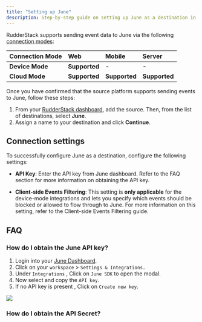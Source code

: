 ```yaml
---
title: "Setting up June"
description: Step-by-step guide on setting up June as a destination in RudderStack.
---
```


RudderStack supports sending event data to June via the following <a href="https://rudderstack.com/docs/rudderstack-cloud/rudderstack-connection-modes/">connection modes</a>:

| **Connection Mode** | **Web**           | **Mobile** | **Server** |
| :------------------ | :------------ | :----- | :----- |
| **Device Mode**     | **Supported** | **-**  | **-**  |
| **Cloud Mode**      | **Supported** | **Supported**  | **Supported**  |

Once you have confirmed that the source platform supports sending events to June, follow these steps:

1. From your [RudderStack dashboard](https://app.rudderstack.com/), add the source. Then, from the list of destinations, select **June**.
2. Assign a name to your destination and click **Continue**.

## Connection settings

To successfully configure June as a destination, configure the following settings:

- **API Key**: Enter the API key from June dashboard. Refer to the <Link to="#faq">FAQ</Link> section for more information on obtaining the API key. 

- **Client-side Events Filtering**: This setting is **only applicable** for the device-mode integrations and lets you specify which events should be blocked or allowed to flow through to June. For more information on this setting, refer to the <Link to="/sources/sdks/event-filtering/">Client-side Events Filtering</Link> guide.
    

## FAQ

### How do I obtain the June API key?

1. Login into your [June Dashboard](https://www.june.so/).
2. Click on your `workspace` > `Settings & Integrations.`
3. Under `Integrations` , Click on `June SDK` to open the modal.
4. Now select and copy the `API key`.
5. If no API key is present , Click on `Create new key`.

<img src="../../../assets/event-stream-destinations/measurement-id.png" />

### How do I obtain the API Secret?